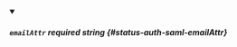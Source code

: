 
<details className="config-field" data-expandable="false" open>
<summary>

##### `emailAttr` <span className="config-field-required" data-required="false">required</span> <span className="config-field-type">string</span> <span className="config-field-default"></span> <span className="config-field-enum"></span> {#status-auth-saml-emailAttr}



</summary>



</details>

